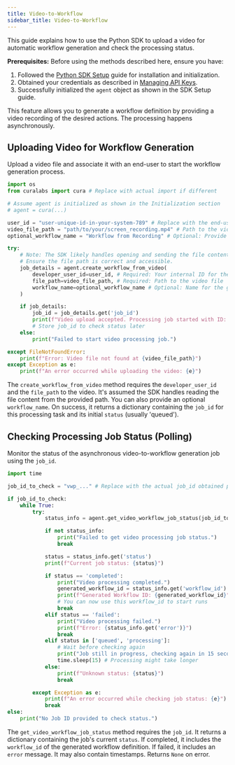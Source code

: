 ```yaml
---
title: Video-to-Workflow
sidebar_title: Video-to-Workflow
---
```


This guide explains how to use the Python SDK to upload a video for automatic workflow generation and check the processing status.

**Prerequisites:** Before using the methods described here, ensure you have:
1.  Followed the [Python SDK Setup](./sdk-setup.md) guide for installation and initialization.
2.  Obtained your credentials as described in [Managing API Keys](./managing-api-keys.md).
3.  Successfully initialized the `agent` object as shown in the SDK Setup guide.

This feature allows you to generate a workflow definition by providing a video recording of the desired actions. The processing happens asynchronously.

## Uploading Video for Workflow Generation

Upload a video file and associate it with an end-user to start the workflow generation process.

```python
import os
from curalabs import cura # Replace with actual import if different

# Assume agent is initialized as shown in the Initialization section
# agent = cura(...)

user_id = "user-unique-id-in-your-system-789" # Replace with the end-user's ID in your system
video_file_path = "path/to/your/screen_recording.mp4" # Path to the video file on your system
optional_workflow_name = "Workflow from Recording" # Optional: Provide a name

try:
    # Note: The SDK likely handles opening and sending the file content.
    # Ensure the file path is correct and accessible.
    job_details = agent.create_workflow_from_video(
        developer_user_id=user_id, # Required: Your internal ID for the end-user
        file_path=video_file_path, # Required: Path to the video file
        workflow_name=optional_workflow_name # Optional: Name for the generated workflow
    )

    if job_details:
        job_id = job_details.get('job_id')
        print(f"Video upload accepted. Processing job started with ID: {job_id}")
        # Store job_id to check status later
    else:
        print("Failed to start video processing job.")

except FileNotFoundError:
    print(f"Error: Video file not found at {video_file_path}")
except Exception as e:
    print(f"An error occurred while uploading the video: {e}")

```

The `create_workflow_from_video` method requires the `developer_user_id` and the `file_path` to the video. It's assumed the SDK handles reading the file content from the provided path. You can also provide an optional `workflow_name`. On success, it returns a dictionary containing the `job_id` for this processing task and its initial `status` (usually 'queued').

## Checking Processing Job Status (Polling)

Monitor the status of the asynchronous video-to-workflow generation job using the `job_id`.

```python
import time

job_id_to_check = "vwp_..." # Replace with the actual job_id obtained previously

if job_id_to_check:
    while True:
        try:
            status_info = agent.get_video_workflow_job_status(job_id_to_check) # Required: ID of the job

            if not status_info:
                print("Failed to get video processing job status.")
                break

            status = status_info.get('status')
            print(f"Current job status: {status}")

            if status == 'completed':
                print("Video processing completed.")
                generated_workflow_id = status_info.get('workflow_id')
                print(f"Generated Workflow ID: {generated_workflow_id}")
                # You can now use this workflow_id to start runs
                break
            elif status == 'failed':
                print("Video processing failed.")
                print(f"Error: {status_info.get('error')}")
                break
            elif status in ['queued', 'processing']:
                # Wait before checking again
                print("Job still in progress, checking again in 15 seconds...")
                time.sleep(15) # Processing might take longer
            else:
                print(f"Unknown status: {status}")
                break

        except Exception as e:
            print(f"An error occurred while checking job status: {e}")
            break
else:
    print("No Job ID provided to check status.")

```

The `get_video_workflow_job_status` method requires the `job_id`. It returns a dictionary containing the job's current `status`. If completed, it includes the `workflow_id` of the generated workflow definition. If failed, it includes an `error` message. It may also contain timestamps. Returns `None` on error.
